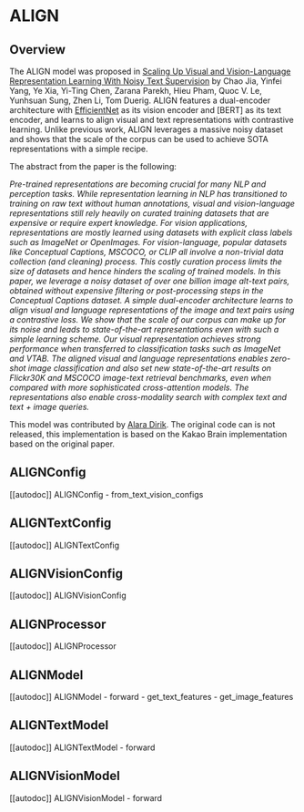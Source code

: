 <!--Copyright 2023 The HuggingFace Team. All rights reserved.

Licensed under the Apache License, Version 2.0 (the "License"); you may not use this file except in compliance with
the License. You may obtain a copy of the License at

http://www.apache.org/licenses/LICENSE-2.0

Unless required by applicable law or agreed to in writing, software distributed under the License is distributed on
an "AS IS" BASIS, WITHOUT WARRANTIES OR CONDITIONS OF ANY KIND, either express or implied. See the License for the
specific language governing permissions and limitations under the License.
-->

# ALIGN

## Overview

The ALIGN model was proposed in [Scaling Up Visual and Vision-Language Representation Learning With Noisy Text Supervision](https://arxiv.org/abs/2102.05918) by Chao Jia, Yinfei Yang, Ye Xia, Yi-Ting Chen, Zarana Parekh, Hieu Pham, Quoc V. Le, Yunhsuan Sung, Zhen Li, Tom Duerig. ALIGN features a dual-encoder architecture with [EfficientNet](efficientnet) as its vision encoder and [BERT] as its text encoder, and learns to align visual and text representations with contrastive learning. Unlike previous work, ALIGN leverages a massive noisy dataset and shows that  the scale of the corpus can be used to achieve SOTA representations with a simple recipe.

The abstract from the paper is the following:

*Pre-trained representations are becoming crucial for many NLP and perception tasks. While representation learning in NLP has transitioned to training on raw text without human annotations, visual and vision-language representations still rely heavily on curated training datasets that are expensive or require expert knowledge. For vision applications, representations are mostly learned using datasets with explicit class labels such as ImageNet or OpenImages. For vision-language, popular datasets like Conceptual Captions, MSCOCO, or CLIP all involve a non-trivial data collection (and cleaning) process. This costly curation process limits the size of datasets and hence hinders the scaling of trained models. In this paper, we leverage a noisy dataset of over one billion image alt-text pairs, obtained without expensive filtering or post-processing steps in the Conceptual Captions dataset. A simple dual-encoder architecture learns to align visual and language representations of the image and text pairs using a contrastive loss. We show that the scale of our corpus can make up for its noise and leads to state-of-the-art representations even with such a simple learning scheme. Our visual representation achieves strong performance when transferred to classification tasks such as ImageNet and VTAB. The aligned visual and language representations enables zero-shot image classification and also set new state-of-the-art results on Flickr30K and MSCOCO image-text retrieval benchmarks, even when compared with more sophisticated cross-attention models. The representations also enable cross-modality search with complex text and text + image queries.*

This model was contributed by [Alara Dirik](https://huggingface.co/adirik).
The original code can is not released, this implementation is based on the Kakao Brain implementation based on the original paper.


## ALIGNConfig

[[autodoc]] ALIGNConfig
    - from_text_vision_configs

## ALIGNTextConfig

[[autodoc]] ALIGNTextConfig

## ALIGNVisionConfig

[[autodoc]] ALIGNVisionConfig

## ALIGNProcessor

[[autodoc]] ALIGNProcessor

## ALIGNModel

[[autodoc]] ALIGNModel
    - forward
    - get_text_features
    - get_image_features

## ALIGNTextModel

[[autodoc]] ALIGNTextModel
    - forward

## ALIGNVisionModel

[[autodoc]] ALIGNVisionModel
    - forward
